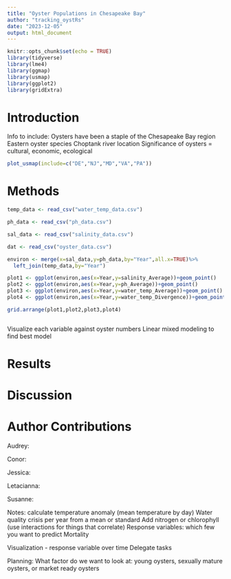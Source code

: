 ```yaml
---
title: "Oyster Populations in Chesapeake Bay"
author: "tracking_oystRs"
date: "2023-12-05"
output: html_document
---
```


```r
knitr::opts_chunk$set(echo = TRUE)
library(tidyverse)
library(lme4)
library(ggmap)
library(usmap)
library(ggplot2)
library(gridExtra)
```

# Introduction
Info to include:
Oysters have been a staple of the Chesapeake Bay region
Eastern oyster species
Choptank river location
Significance of oysters = cultural, economic, ecological

```r
plot_usmap(include=c("DE","NJ","MD","VA","PA"))
```

# Methods
```r
temp_data <- read_csv("water_temp_data.csv")
```

```r
ph_data <- read_csv("ph_data.csv")
```

```r
sal_data <- read_csv("salinity_data.csv")
```

```r
dat <- read_csv("oyster_data.csv")
```

```r
environ <- merge(x=sal_data,y=ph_data,by="Year",all.x=TRUE)%>%
  left_join(temp_data,by="Year")

plot1 <- ggplot(environ,aes(x=Year,y=salinity_Average))+geom_point()
plot2 <- ggplot(environ,aes(x=Year,y=ph_Average))+geom_point()
plot3 <- ggplot(environ,aes(x=Year,y=water_temp_Average))+geom_point()
plot4 <- ggplot(environ,aes(x=Year,y=water_temp_Divergence))+geom_point()

grid.arrange(plot1,plot2,plot3,plot4)
```

```r

```

Visualize each variable against oyster numbers
Linear mixed modeling to find best model

# Results

# Discussion

# Author Contributions
Audrey:

Conor:

Jessica:

Letacianna:

Susanne:

Notes:
calculate temperature anomaly (mean temperature by day)
  Water quality crisis per year from a mean or standard
Add nitrogen or chlorophyll (use interactions for things that correlate)
Response variables: which few you want to predict
  Mortality
  
Visualization - response variable over time
Delegate tasks

Planning:
What factor do we want to look at: young oysters, sexually mature oysters, or market ready oysters
